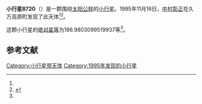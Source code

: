 {{Infobox planet
| bgcolour = #FFFFC0
| name = 8720 Takamizawa
| symbol = 
| image = 
| caption = 
| discovery = yes
| discovery_ref = 
| discoverer = [[中村彰正|中村彰正]]
| discovery_site = [[久万高原町|久万高原町]] 
| discovered = 1995年11月16日
| designations = yes
| mp_name = 
| named_after = 
| alt_names = 
| mp_category = [[主带小行星|主带小行星]]
| orbit_ref = <ref name="a">[http://ssd.jpl.nasa.gov/sbdb.cgi?sstr=8720 8720 Takamizawa] {{Wayback|url=http://ssd.jpl.nasa.gov/sbdb.cgi?sstr=8720 |date=20140902130659 }}，小行星數據庫瀏覽器（JPL Small-Body Database Browser）－[[美国国家航空航天局|美国国家航空航天局]]喷气推进实验室</ref>
| epoch = 2456400.5 (2013年4月18日更新)
| aphelion = {{convert|3.464037126354133|AU|km|3|abbr=on|lk=out}}
| perihelion = {{convert|2.688844564035419|AU|km|3|abbr=on}}
| semimajor = {{convert|3.076440845194776|AU|km|3|abbr=on}}
| eccentricity = 0.125988537
| period = 1970.930363 [[日|日]]<br />5.4[[儒略年|儒略年]]
| avg_speed = 
| inclination = 4.558187640307408
| asc_node = 62.11383802408454
| mean_anomaly = 
| arg_peri = 186.9803099519937
| satellites = 
| physical_characteristics = yes
| dimensions = 
| mass = 
| density = 
| surface_grav = 
| escape_velocity = 
| sidereal_day = 
| axial_tilt = 
| pole_ecliptic_lat = 
| pole_ecliptic_lon = 
| albedo = 
| temperatures= 
| temp_name1 = 
| mean_temp_1 = 
| max_temp_1 = 
| temp_name2 = 
| max_temp_2 = 
| spectral_type = 
| abs_magnitude = 186.9803099519937
}}

'''小行星8720'''（{{lang-en|8720 Takamizawa}}）是一颗围绕[[太阳|太阳]][[公转|公转]]的[[小行星|小行星]]。1995年11月16日，[[中村彰正|中村彰正]]在久万高原町发现了此天体<ref name="a" /><ref>{{cite news|title=小行星列表|url=http://cfa-www.harvard.edu/iau/lists/NumberedMPs.txt|accessdate=2013-07-08|newspaper=哈佛大学|archive-date=2008-05-17|archive-url=https://web.archive.org/web/20080517010638/http://cfa-www.harvard.edu/iau/lists/NumberedMPs.txt|dead-url=no}}</ref>。

这颗小行星的[[绝对星等|绝对星等]]为186.9803099519937等<ref name="a" />。

==参考文献==
{{reflist}}
{{Minor Planet Number|[[小行星8719|小行星8719]]|[[小行星8721|小行星8721]]}}

{{小天体}}

[[Category:小行星带天体|Category:小行星带天体]]
[[Category:1995年发现的小行星|Category:1995年发现的小行星]]

{{asteroid-stub}}